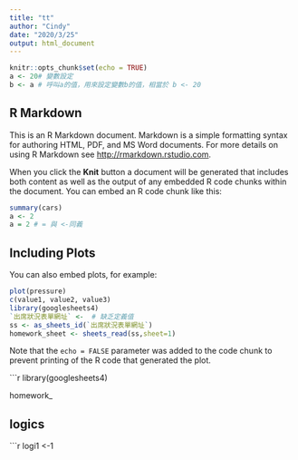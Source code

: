 ```yaml
---
title: "tt"
author: "Cindy"
date: "2020/3/25"
output: html_document
---
```


```r
knitr::opts_chunk$set(echo = TRUE)
a <- 20# 變數設定
b <- a # 呼叫a的值，用來設定變數b的值，相當於 b <- 20
```

## R Markdown

This is an R Markdown document. Markdown is a simple formatting syntax for authoring HTML, PDF, and MS Word documents. For more details on using R Markdown see <http://rmarkdown.rstudio.com>.

When you click the **Knit** button a document will be generated that includes both content as well as the output of any embedded R code chunks within the document. You can embed an R code chunk like this:

```r
summary(cars)
a <- 2
a = 2 # = 與 <-同義
```

## Including Plots

You can also embed plots, for example:

```r
plot(pressure)
c(value1, value2, value3)
library(googlesheets4)
`出席狀況表單網址` <-  # 缺乏定義值
ss <- as_sheets_id(`出席狀況表單網址`)
homework_sheet <- sheets_read(ss,sheet=1)

```

Note that the `echo = FALSE` parameter was added to the code chunk to prevent printing of the R code that generated the plot.






















































































```r
library(googlesheets4)




homework_

## logics

```r
logi1 <-1